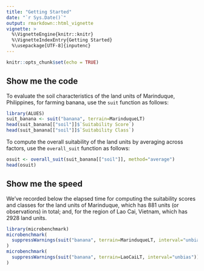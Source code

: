 ```yaml
---
title: "Getting Started"
date: "`r Sys.Date()`"
output: rmarkdown::html_vignette
vignette: >
  %\VignetteEngine{knitr::knitr}
  %\VignetteIndexEntry{Getting Started}
  %\usepackage[UTF-8]{inputenc}
---
```


```r
knitr::opts_chunk$set(echo = TRUE)
```

## Show me the code
To evaluate the soil characteristics of the land units of Marinduque, Philippines, for farming banana, use the `suit` function as follows:
```r
library(ALUES)
suit_banana <- suit("banana", terrain=MarinduqueLT)
head(suit_banana[["soil"]]$`Suitability Score`)
head(suit_banana[["soil"]]$`Suitability Class`)
```
To compute the overall suitability of the land units by averaging across factors, use the `overall_suit` function as follows:
```r
osuit <- overall_suit(suit_banana[["soil"]], method="average")
head(osuit)
```
## Show me the speed
We've recorded below the elapsed time for computing the suitability scores and classes for the land units of Marinduque, which has 881 units (or observations) in total; and, for the region of Lao Cai, Vietnam, which has 2928 land units.
```r
library(microbenchmark)
microbenchmark(
  suppressWarnings(suit("banana", terrain=MarinduqueLT, interval="unbias"))
)
microbenchmark(
  suppressWarnings(suit("banana", terrain=LaoCaiLT, interval="unbias"))
)
```